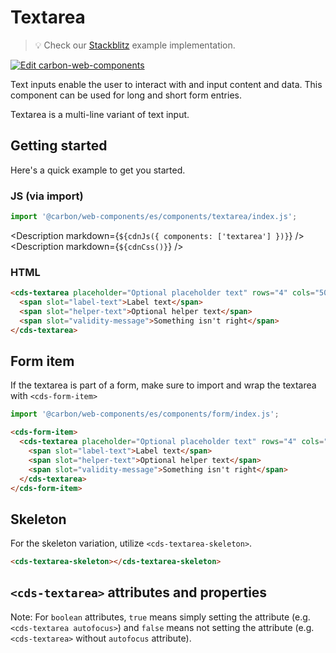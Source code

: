 
# Textarea

> 💡 Check our
> [Stackblitz](https://stackblitz.com/github/carbon-design-system/carbon-for-ibm-dotcom/tree/main/packages/web-components/examples/stackblitz/basic/components/textarea)
> example implementation.

[![Edit carbon-web-components](https://developer.stackblitz.com/img/open_in_stackblitz.svg)](https://stackblitz.com/github/carbon-design-system/carbon-for-ibm-dotcom/tree/main/packages/carbon-web-components/examples/stackblitz/basic/components/textarea)

Text inputs enable the user to interact with and input content and data. This
component can be used for long and short form entries.

Textarea is a multi-line variant of text input.

## Getting started

Here's a quick example to get you started.

### JS (via import)

```javascript
import '@carbon/web-components/es/components/textarea/index.js';
```

<Description markdown={`${cdnJs({ components: ['textarea'] })}`} />
<Description markdown={`${cdnCss()}`} />

### HTML

```html
<cds-textarea placeholder="Optional placeholder text" rows="4" cols="50">
  <span slot="label-text">Label text</span>
  <span slot="helper-text">Optional helper text</span>
  <span slot="validity-message">Something isn't right</span>
</cds-textarea>
```

## Form item

If the textarea is part of a form, make sure to import and wrap the textarea
with `<cds-form-item>`

```javascript
import '@carbon/web-components/es/components/form/index.js';
```

```html
<cds-form-item>
  <cds-textarea placeholder="Optional placeholder text" rows="4" cols="50">
    <span slot="label-text">Label text</span>
    <span slot="helper-text">Optional helper text</span>
    <span slot="validity-message">Something isn't right</span>
  </cds-textarea>
</cds-form-item>
```

## Skeleton

For the skeleton variation, utilize `<cds-textarea-skeleton>`.

```html
<cds-textarea-skeleton></cds-textarea-skeleton>
```

## `<cds-textarea>` attributes and properties

Note: For `boolean` attributes, `true` means simply setting the attribute (e.g.
`<cds-textarea autofocus>`) and `false` means not setting the attribute (e.g.
`<cds-textarea>` without `autofocus` attribute).

<Props of="cds-textarea" />
